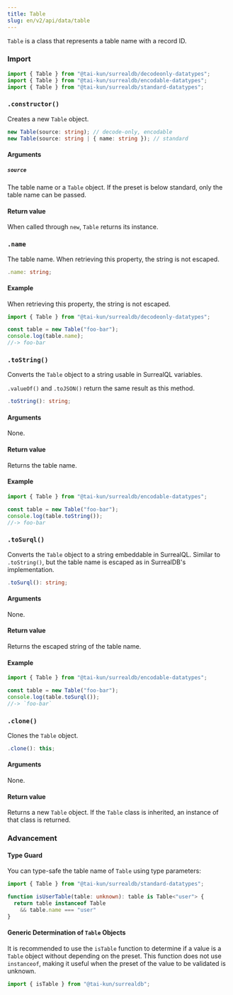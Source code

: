 ```yaml
---
title: Table
slug: en/v2/api/data/table
---
```



`Table` is a class that represents a table name with a record ID.

### Import

```ts
import { Table } from "@tai-kun/surrealdb/decodeonly-datatypes";
import { Table } from "@tai-kun/surrealdb/encodable-datatypes";
import { Table } from "@tai-kun/surrealdb/standard-datatypes";
```

### `.constructor()`

Creates a new `Table` object.

```ts
new Table(source: string); // decode-only, encodable
new Table(source: string | { name: string }); // standard
```

#### Arguments

##### `source`

The table name or a `Table` object. If the preset is below standard, only the table name can be passed.

#### Return value

When called through `new`, `Table` returns its instance.

### `.name` <Badge variant="instance" /><Badge variant="property" /><Badge variant="decodeonly" />

The table name. When retrieving this property, the string is not escaped.

```ts
.name: string;
```

#### Example

When retrieving this property, the string is not escaped.

```ts
import { Table } from "@tai-kun/surrealdb/decodeonly-datatypes";

const table = new Table("foo-bar");
console.log(table.name);
//-> foo-bar
```

### `.toString()` <Badge variant="instance" /><Badge variant="method" /><Badge variant="encodable" />

Converts the `Table` object to a string usable in SurrealQL variables.

`.valueOf()` and `.toJSON()` return the same result as this method.

```ts
.toString(): string;
```

#### Arguments

None.

#### Return value

Returns the table name.

#### Example

```ts
import { Table } from "@tai-kun/surrealdb/encodable-datatypes";

const table = new Table("foo-bar");
console.log(table.toString());
//-> foo-bar
```

### `.toSurql()` <Badge variant="instance" /><Badge variant="method" /><Badge variant="encodable" />

Converts the `Table` object to a string embeddable in SurrealQL. Similar to `.toString()`, but the table name is escaped as in SurrealDB's implementation.

```ts
.toSurql(): string;
```

#### Arguments

None.

#### Return value

Returns the escaped string of the table name.

#### Example

```ts
import { Table } from "@tai-kun/surrealdb/encodable-datatypes";

const table = new Table("foo-bar");
console.log(table.toSurql());
//-> `foo-bar`
```

### `.clone()` <Badge variant="instance" /><Badge variant="method" /><Badge variant="standard" />

Clones the `Table` object.

```ts
.clone(): this;
```

#### Arguments

None.

#### Return value

Returns a new `Table` object. If the `Table` class is inherited, an instance of that class is returned.

### Advancement

#### Type Guard

You can type-safe the table name of `Table` using type parameters:

```ts
import { Table } from "@tai-kun/surrealdb/standard-datatypes";

function isUserTable(table: unknown): table is Table<"user"> {
  return table instanceof Table
    && table.name === "user"
}
```

#### Generic Determination of `Table` Objects

It is recommended to use the `isTable` function to determine if a value is a `Table` object without depending on the preset. This function does not use `instanceof`, making it useful when the preset of the value to be validated is unknown.

```ts
import { isTable } from "@tai-kun/surrealdb";
```
